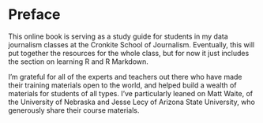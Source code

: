 

# Preface {-}

This online book is serving as a study guide for students in my data journalism classes at the Cronkite School of Journalism. Eventually, this will put together the resources for the whole class, but for now it just includes the section on learning R and R Markdown. 

I'm grateful for all of the experts and teachers out there who have made their training materials open to the world, and helped build a wealth of materials for students of all types. I've particularly leaned on Matt Waite, of the University of Nebraska and Jesse Lecy of Arizona State University, who generously share their course materials.
